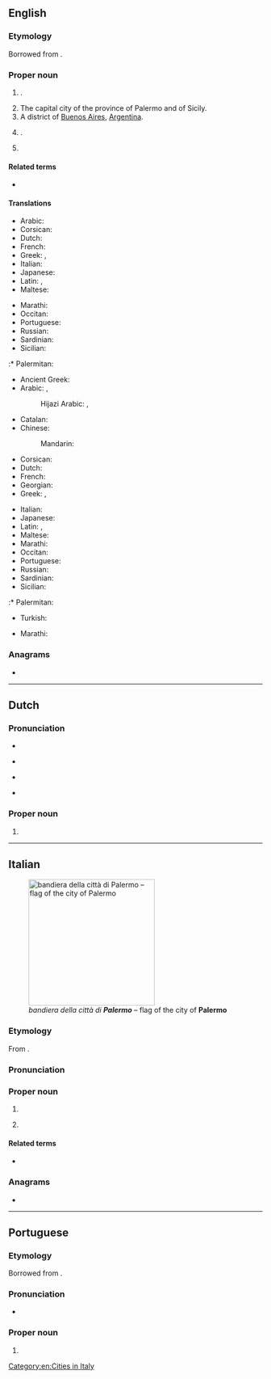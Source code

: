 ==English==

===Etymology===
Borrowed from {{bor|en|it|Palermo}}.

===Proper noun===
{{wikipedia}}
{{en-proper noun}}

# {{place|en|province|r/Sicily|c/Italy}}.
# The capital city of the province of Palermo and of Sicily.
# A district of [[Buenos Aires]], [[Argentina]].
# {{place|en|CDP|co/Butte County|s/California|c/US}}.
# {{surname|en|[[habitational]]}}

====Related terms====
* {{l|en|Palermitan}}

====Translations====
{{trans-top|province}}
* Arabic: {{t|ar|باليرمو|m|tr=bālīrmū}}
* Corsican: {{t|co|Palermu|m}}
* Dutch: {{t+|nl|Palermo|n}}
* French: {{t+|fr|Palerme|m|f}}
* Greek: {{t+|el|Παλέρμο|n}}, {{t+|el|Πάνορμος|f}}
* Italian: {{t+|it|Palermo|m}}
* Japanese: {{t|ja|パレルモ|tr=Parerumo}}
* Latin: {{t|la|Panormus|m}}, {{t|la|Provincia Panormitana|f}}
* Maltese: {{t|mt|Palermo}}
{{trans-mid}}
* Marathi: {{t|mr|पालेर्मो}}
* Occitan: {{t|oc|Palèrme|m}}
* Portuguese: {{t|pt|Palermo|m}}
* Russian: {{t+|ru|Пале́рмо|m}}
* Sardinian: {{t|sc|Palermu|m}}
* Sicilian: {{t|scn|Palermu|m}}
:* Palermitan: {{t|scn|Palìaimmu|m}}
{{trans-bottom}}

{{trans-top|city}}
* Ancient Greek: {{t|grc|Πάνορμος|f}}
* Arabic: {{t|ar|باليرمو|m|tr=bālīrmū}}, {{t|ar|بَلَرْم|tr=balarm}}
*: Hijazi Arabic: {{t|acw|بليرمو|f|tr=balērmu, palērmo}}, {{t|acw|پليرمو|f|tr=palērmu}}
* Catalan: {{t|ca|Palerm|m}}
* Chinese:
*: Mandarin: {{t+|cmn|巴勒莫|tr=Bālèmò|sc=Hani}}
* Corsican: {{t|co|Palermu|m}}
* Dutch: {{t+|nl|Palermo|n}}
* French: {{t+|fr|Palerme|m|f}}
* Georgian: {{t|ka|პალერმო}}
* Greek: {{t+|el|Παλέρμο|n}}, {{t+|el|Πάνορμος|f}}
{{trans-mid}}
* Italian: {{t+|it|Palermo|m}}
* Japanese: {{t|ja|パレルモ|tr=Parerumo}}
* Latin: {{t|la|Panormus|m}}, {{t|la|Panormum|n}}
* Maltese: {{t|mt|Palermo}}
* Marathi: {{t|mr|पालेर्मो}}
* Occitan: {{t|oc|Palèrme|m}}
* Portuguese: {{t|pt|Palermo|m}}
* Russian: {{t+|ru|Пале́рмо|m}}
* Sardinian: {{t|sc|Palermu|m}}
* Sicilian: {{t|scn|Palermu|m}}
:* Palermitan: {{t|scn|Palìaimmu|m}}
* Turkish: {{t|tr|Palermo}}
{{trans-bottom}}

{{trans-top|district of Buenos Aires}}
* Marathi: {{t|mr|पालेर्मो}}
{{trans-mid}}
{{trans-bottom}}

===Anagrams===
* {{anagrams|en|a=aelmopr|Palmero|Palmore|Pleroma|leproma|pleroma|polearm}}

[[Category:en:Cities in Italy]]

----

==Dutch==
{{wikipedia|lang=nl}}

===Pronunciation===
* {{IPA|nl|/paːˈlɛrmoː/}}
* {{a|BE}} {{IPA|nl|[paˈlɛrmoː]}}
* {{a|NL}} {{IPA|nl|[paˈlɛrmoʊ̯]}}
* {{audio|nl|Nl-Palermo.ogg|Audio}}

===Proper noun===
{{nl-proper noun}}

# {{place|nl|city/and/province|r/Sicily|c/Italy|t=Palermo}}

----

==Italian==
{{wikipedia|lang=it}}
[[File:Flag_of_Palermo.svg|thumb|right|250px|''bandiera della città di '''Palermo''''' – flag of the city of '''Palermo''']]

===Etymology===
From {{bor|it|scn|Palermu}}.

===Pronunciation===
{{it-pr|Palèrmo<audio:It-Palermo.ogg>}}

===Proper noun===
{{it-proper noun|m}}

# {{place|it|city/and/province|r/Sicily|c/Italy|t=Palermo}}
# {{n-g|The letter [[P]] in the [[Appendix:Italian spelling alphabet|Italian spelling alphabet]]}}
#: {{syn|it|Padova}}

====Related terms====
* {{l|it|palermitano}}

===Anagrams===
* {{anagrams|it|a=aelmopr|pleroma}}

----

==Portuguese==

===Etymology===
Borrowed from {{bor|pt|it|Palermo}}.

===Pronunciation===
{{pt-IPA|Pàlérmo}}
* {{hyphenation|pt|Pa|ler|mo}}

===Proper noun===
{{pt-proper noun}}

# {{place|pt|city/and/province|r/Sicily|c/Italy|t1=Palermo}}
